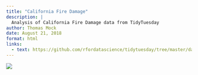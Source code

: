 ```yaml
---
title: "California Fire Damage"
description: |
  Analysis of California Fire Damage data from TidyTuesday
author: Thomas Mock
date: August 21, 2018
format: html
links:
  - text: https://github.com/rfordatascience/tidytuesday/tree/master/data/2018/2018-08-21
---
```


![](CalFireDamage.png)
